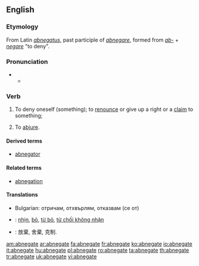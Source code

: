 ==English==

===Etymology===
From Latin ''[[abnegatus]]'', past participle of ''[[abnegare]]'', formed from ''[[ab-]]'' + ''[[negare]]'' "to deny".

===Pronunciation===
* {{a|RP}}
** {{IPA|/ˈæbnɪɡeɪt/}}

===Verb===
{{en-verb|abnegat|ing}}

# {{transitive}} To deny oneself (something); to [[renounce]] or give up a right or a [[claim]] to something;
# {{transitive}} To [[abjure]].

====Derived terms====
* [[abnegator]]

====Related terms====
* [[abnegation]]

====Translations====
* Bulgarian: отричам, отхвърлям, отказвам (се от)
{{checktrans}}
* {{ttbc|Vietnamese}}: [[nhịn]], [[bỏ]], [[từ bỏ]], [[từ chối không nhận]]
* {{chinese}}: 放棄, 舍棄, 克制.

[[am:abnegate]]
[[ar:abnegate]]
[[fa:abnegate]]
[[fr:abnegate]]
[[ko:abnegate]]
[[io:abnegate]]
[[it:abnegate]]
[[hu:abnegate]]
[[pl:abnegate]]
[[ro:abnegate]]
[[ta:abnegate]]
[[th:abnegate]]
[[tr:abnegate]]
[[uk:abnegate]]
[[vi:abnegate]]